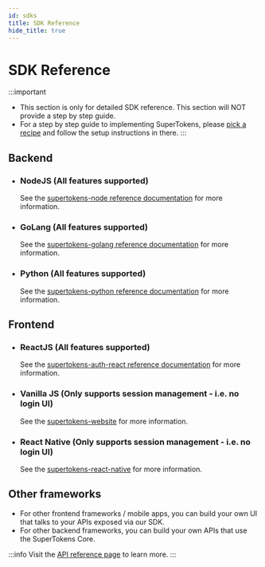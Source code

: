 ```yaml
---
id: sdks
title: SDK Reference
hide_title: true
---
```


<!-- COPY DOCS -->
<!-- ./community/sdks.mdx -->

# SDK Reference

:::important
- This section is only for detailed SDK reference. This section will NOT provide a step by step guide.
- For a step by step guide to implementing SuperTokens, please [pick a recipe](/docs/community/recipes) and follow the setup instructions in there.
:::

## Backend

- ### NodeJS (All features supported)

    See the [supertokens-node reference documentation](https://supertokens.io/docs/nodejs) for more information.

- ### GoLang (All features supported)

    See the [supertokens-golang reference documentation](https://pkg.go.dev/github.com/supertokens/supertokens-golang) for more information.

- ### Python (All features supported)

    See the [supertokens-python reference documentation](https://supertokens.io/docs/python) for more information.

## Frontend

- ### ReactJS (All features supported)

    See the [supertokens-auth-react reference documentation](https://supertokens.io/docs/auth-react) for more information.

- ### Vanilla JS (Only supports session management - i.e. no login UI)

    See the [supertokens-website](https://supertokens.io/docs/website) for more information.

- ### React Native (Only supports session management - i.e. no login UI)

    See the [supertokens-react-native](https://supertokens.io/docs/react-native) for more information.


## Other frameworks
- For other frontend frameworks / mobile apps, you can build your own UI that talks to your APIs exposed via our SDK.
- For other backend frameworks, you can build your own APIs that use the SuperTokens Core. 

:::info
Visit the [API reference page](./apis) to learn more.
:::
